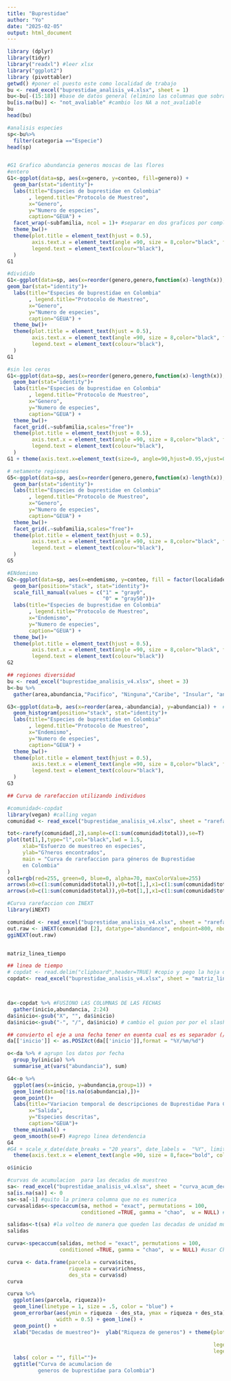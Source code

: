 ```yaml
---
title: "Buprestidae"
author: "Yo"
date: "2025-02-05"
output: html_document
---
```


```r
library (dplyr)
library(tidyr)
library("readxl") #leer xlsx
library("ggplot2")
library (pivottabler)
getwd() #poner el puesto este como localidad de trabajo
bu <- read_excel("buprestidae_analisis_v4.xlsx", sheet = 1)
bu<-bu[-(15:18)] #base de datos general (elimino las columnas que sobran)
bu[is.na(bu)] <- "not_avaliable" #cambio los NA a not_avaliable
bu
head(bu)
```

```r
#analisis especies 
sp<-bu%>%
  filter(categoria =="Especie")
head(sp)


#G1 Grafico abundancia generos moscas de las flores
#entero
G1<-ggplot(data=sp, aes(x=genero, y=conteo, fill=genero)) +
  geom_bar(stat="identity")+
  labs(title="Especies de buprestidae en Colombia"
       , legend.title="Protocolo de Muestreo",
       x="Genero",
       y="Numero de especies",
       caption="GEUA") +
  facet_wrap(~subfamilia, ncol = 1)+ #separar en dos graficos por complejo
  theme_bw()+
  theme(plot.title = element_text(hjust = 0.5),
        axis.text.x = element_text(angle =90, size = 8,color="black", face="italic"),
        legend.text = element_text(colour="black"),
  )
G1

```
```r
#dividido
G1<-ggplot(data=sp, aes(x=reorder(genero,genero,function(x)-length(x)), y=conteo, fill=subfamilia)) +
geom_bar(stat="identity")+
  labs(title="Especies de buprestidae en Colombia"
       , legend.title="Protocolo de Muestreo",
       x="Genero",
       y="Numero de especies",
       caption="GEUA") +
  theme_bw()+
  theme(plot.title = element_text(hjust = 0.5),
        axis.text.x = element_text(angle =90, size = 8,color="black", face="italic"),
        legend.text = element_text(colour="black"),
  )
G1
```

```r
#sin los ceros
G1<-ggplot(data=sp, aes(x=reorder(genero,genero,function(x)-length(x)), y=conteo )) + # se elimina fill=subfamilia para ponerlo en gris
  geom_bar(stat="identity")+
  labs(title="Especies de buprestidae en Colombia"
       , legend.title="Protocolo de Muestreo",
       x="Genero",
       y="Numero de especies",
       caption="GEUA") +
  theme_bw()+
  facet_grid(.~subfamilia,scales="free")+
  theme(plot.title = element_text(hjust = 0.5),
        axis.text.x = element_text(angle =90, size = 8,color="black", face="italic"),
        legend.text = element_text(colour="black"),
  )
G1 + theme(axis.text.x=element_text(size=9, angle=90,hjust=0.95,vjust=0.2)) # esta parte justifica el texto

```

```r
# netamente regiones 
G5<-ggplot(data=sp, aes(x=reorder(genero,genero,function(x)-length(x)), y=conteo)) +  # se elimina fill=subfamilia para ponerlo en gris
  geom_bar(stat="identity")+
  labs(title="Especies de buprestidae en Colombia"
       , legend.title="Protocolo de Muestreo",
       x="Genero",
       y="Numero de especies",
       caption="GEUA") +
  theme_bw()+
  facet_grid(.~subfamilia,scales="free")+
  theme(plot.title = element_text(hjust = 0.5),
        axis.text.x = element_text(angle =90, size = 8,color="black", face="italic"),
        legend.text = element_text(colour="black"),
  )
G5
```
```r
#ENdemismo
G2<-ggplot(data=sp, aes(x=endemismo, y=conteo, fill = factor(localidadespecifica))) +
  geom_bar(position="stack", stat="identity")+
  scale_fill_manual(values = c("1" = "gray0",
                               "0" = "gray50"))+
  labs(title="Especies de buprestidae en Colombia"
       , legend.title="Protocolo de Muestreo",
       x="Endemismo",
       y="Numero de especies",
       caption="GEUA") +
  theme_bw()+
  theme(plot.title = element_text(hjust = 0.5),
        axis.text.x = element_text(angle =90, size = 8,color="black", face="italic"),
        legend.text = element_text(colour="black"))
G2

```
```r
## regiones diversidad
bu <- read_excel("buprestidae_analisis_v4.xlsx", sheet = 3)
b<-bu %>%
  gather(area,abundancia,"Pacifico", "Ninguna","Caribe", "Insular", "andes", "orinoquia","amazonas")

G3<-ggplot(data=b, aes(x=reorder(area,-abundancia), y=abundancia)) +  # se elimina fill=area para ponerlo en gris
  geom_histogram(position="stack", stat="identity")+
  labs(title="Especies de buprestidae en Colombia"
       , legend.title="Protocolo de Muestreo",
       x="Endemismo",
       y="Numero de especies",
       caption="GEUA") +
  theme_bw()+
  theme(plot.title = element_text(hjust = 0.5),
        axis.text.x = element_text(angle =90, size = 8,color="black", face="italic"),
        legend.text = element_text(colour="black"),
  )
G3
```
```r
## Curva de rarefaccion utilizando individuos

#comunidad<-copdat
library(vegan) #calling vegan
comunidad <- read_excel("buprestidae_analisis_v4.xlsx", sheet = "rarefaccion")

tot<-rarefy(comunidad[,2],sample=c(1:sum(comunidad$total)),se=T) 
plot(tot[1,],type="l",col="black",lwd = 1.5,
     xlab="Esfuerzo de muestreo en especies",
     ylab="G?neros encontrados",
     main = "Curva de rarefaccion para géneros de Buprestidae 
     en Colombia"
)
col1=rgb(red=255, green=0, blue=0, alpha=70, maxColorValue=255) 
arrows(x0=c(1:sum(comunidad$total)),y0=tot[1,],x1=c(1:sum(comunidad$total)),y1=tot[1,]+tot[2,],length=0, col=col1)
arrows(x0=c(1:sum(comunidad$total)),y0=tot[1,],x1=c(1:sum(comunidad$total)),y1=tot[1,]-tot[2,],length=0, col=col1)
```


```r
#Curva rarefaccion con INEXT
library(iNEXT)

comunidad <- read_excel("buprestidae_analisis_v4.xlsx", sheet = "rarefaccion")
out.raw <- iNEXT(comunidad [2], datatype="abundance", endpoint=800, nboot=1000)
ggiNEXT(out.raw)


matriz_linea_tiempo
```


```r
## linea de tiempo
# copdat <- read.delim("clipboard",header=TRUE) #copio y pego la hoja de matriz linea de tiempo
copdat<- read_excel("buprestidae_analisis_v4.xlsx", sheet = "matriz_linea_tiempo")



da<-copdat %>% #FUSIONO LAS COLUMNAS DE LAS FECHAS
  gather(inicio,abundancia, 2:24)
da$inicio<-gsub("X", "", da$inicio)
da$inicio<-gsub("-", "/", da$inicio) # cambio el guion por por el slash

## convierto el eje a una fecha tener en euenta cual es es separador (/ o -) de ANO-MES-DIA
da[['inicio']] <- as.POSIXct(da[['inicio']],format = "%Y/%m/%d")

o<-da %>% # agrupn los datos por fecha
  group_by(inicio) %>%
  summarise_at(vars("abundancia"), sum)

G4<-o %>%
  ggplot(aes(x=inicio, y=abundancia,group=1)) +
  geom_line(data=o[!is.na(o$abundancia),])+
  geom_point()+
  labs(title="Variacion temporal de descripciones de Buprestidae Para Colombia",
       x="Salida",
       y="Especies descritas",
       caption="GEUA")+
  theme_minimal() +
  geom_smooth(se=F) #agrego linea detendencia
G4
#G4 + scale_x_date(date_breaks = "20 years", date_labels =  "%Y", limit=c(as.Date("1744-01-01"),as.Date("2020-01-01"))) +
  theme(axis.text.x = element_text(angle =90, size = 8,face="bold", color="black", hjust = 0.95, vjust = 0.2))
```
```r
o$inicio
```



```r
#curvas de acumulacion  para las decadas de muestreo
sa<- read_excel("buprestidae_analisis_v4.xlsx", sheet = "curva_acum_decada")#aca copio y pego la matriz de abundancia de la hoja de hoja_curva_acum_decada sin los titulos de filas ni columnas 
sa[is.na(sa)] <- 0
sa<-sa[-1] #quito la primera columna que no es numerica
curvasalidas<-specaccum(sa, method = "exact", permutations = 100,
                        conditioned =TRUE, gamma = "chao",  w = NULL) #usar Chao 1 para matrices de abundancias.

salidas<-t(sa) #la volteo de manera que queden las decadas de unidad muestreal 23 aprox
salidas

curva<-specaccum(salidas, method = "exact", permutations = 100,
                 conditioned =TRUE, gamma = "chao",  w = NULL) #usar Chao 1 para matrices de abundancias.

curva <- data.frame(parcela = curva$sites,
                    riqueza = curva$richness,
                    des_sta = curva$sd) 
curva

curva %>% 
  ggplot(aes(parcela, riqueza))+
  geom_line(linetype = 1, size = .5, color = "blue") +
  geom_errorbar(aes(ymin = riqueza - des_sta, ymax = riqueza + des_sta),
                width = 0.5) + geom_line() +
  geom_point() +
  xlab("Decadas de muestreo")+  ylab("Riqueza de generos") + theme(plot.title = element_text(hjust = .5, 
                                                                                             face = "bold"),
                                                                   legend.justification=c(0,1), 
                                                                   legend.position=c(.8, 1))+
  labs( color = "", fill="")+
  ggtitle("Curva de acumulacion de 
          generos de buprestidae para Colombia")

```

